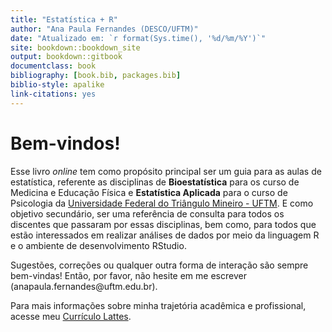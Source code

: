 ```yaml
--- 
title: "Estatística + R"
author: "Ana Paula Fernandes (DESCO/UFTM)"
date: "Atualizado em: `r format(Sys.time(), '%d/%m/%Y')`"
site: bookdown::bookdown_site
output: bookdown::gitbook
documentclass: book
bibliography: [book.bib, packages.bib]
biblio-style: apalike
link-citations: yes
---
```


# Bem-vindos!
<center>
<script src="https://unpkg.com/@lottiefiles/lottie-player@latest/dist/lottie-player.js"></script>
<lottie-player src="https://assets1.lottiefiles.com/packages/lf20_3rqwsqnj.json"  background="transparent"  speed="1"  style="width: 300px; height: 300px;"  loop  autoplay></lottie-player>
</center>

Esse livro _online_ tem como propósito principal ser um guia para as aulas de estatística, referente as disciplinas de **Bioestatística** para os curso de Medicina e Educação Física e **Estatística Aplicada** para o curso de Psicologia da [Universidade Federal do Triângulo Mineiro - UFTM](http://www.uftm.edu.br). E como objetivo secundário, ser uma referência de consulta para todos os discentes que passaram por essas disciplinas, bem como, para todos que estão interessados em realizar análises de dados por meio da linguagem R e o ambiente de desenvolvimento RStudio.

Sugestões, correções ou qualquer outra forma de interação são sempre bem-vindas! Então, por favor, não hesite em me escrever (anapaula.fernandes@uftm.edu.br).

Para mais informações sobre minha trajetória acadêmica e profissional, acesse meu [Currículo Lattes](https://lattes.cnpq.br/5582801060910261).






<!-- The **bookdown** package can be installed from CRAN or Github: -->

<!-- ```{r eval=FALSE} -->
<!-- install.packages("bookdown") -->
<!-- # or the development version -->
<!-- # devtools::install_github("rstudio/bookdown") -->
<!-- ``` -->

<!-- Remember each Rmd file contains one and only one chapter, and a chapter is defined by the first-level heading `#`. -->

<!-- To compile this example to PDF, you need XeLaTeX. You are recommended to install TinyTeX (which includes XeLaTeX): <https://yihui.name/tinytex/>. -->

<!-- ```{r include=FALSE} -->
<!-- # automatically create a bib database for R packages -->
<!-- knitr::write_bib(c( -->
<!--   .packages(), 'bookdown', 'knitr', 'rmarkdown' -->
<!-- ), 'packages.bib') -->
<!-- ``` -->
